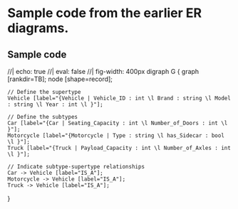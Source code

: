 
# Sample code from the earlier ER diagrams.

## Sample code

//| echo: true
//| eval: false
//| fig-width: 400px
digraph G {
    graph [rankdir=TB];
    node [shape=record];

    // Define the supertype
    Vehicle [label="{Vehicle | Vehicle_ID : int \l Brand : string \l Model : string \l Year : int \l }"];
  
    // Define the subtypes
    Car [label="{Car | Seating_Capacity : int \l Number_of_Doors : int \l }"];
    Motorcycle [label="{Motorcycle | Type : string \l has_Sidecar : bool \l }"];
    Truck [label="{Truck | Payload_Capacity : int \l Number_of_Axles : int \l }"];
  
    // Indicate subtype-supertype relationships
    Car -> Vehicle [label="IS_A"];
    Motorcycle -> Vehicle [label="IS_A"];
    Truck -> Vehicle [label="IS_A"];
}


